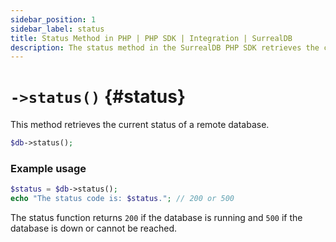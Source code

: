 ---
sidebar_position: 1
sidebar_label: status
title: Status Method in PHP | PHP SDK | Integration | SurrealDB
description: The status method in the SurrealDB PHP SDK retrieves the current status of a remote database.
---


# `->status()` {#status}

This method retrieves the current status of a remote database.

```php title="Method Syntax"
$db->status();
```

### Example usage
```php
$status = $db->status();
echo "The status code is: $status."; // 200 or 500
```

The status function returns `200` if the database is running and `500` if the database is down or cannot be reached.
